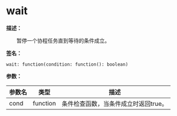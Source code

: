# wait

**描述：**

&emsp;&emsp;暂停一个协程任务直到等待的条件成立。

**签名：**
```tl
wait: function(condition: function(): boolean)
```

**参数：**

| 参数名 | 类型 | 描述 |
| --- | --- | --- |
| cond | function | 条件检查函数，当条件成立时返回true。 |